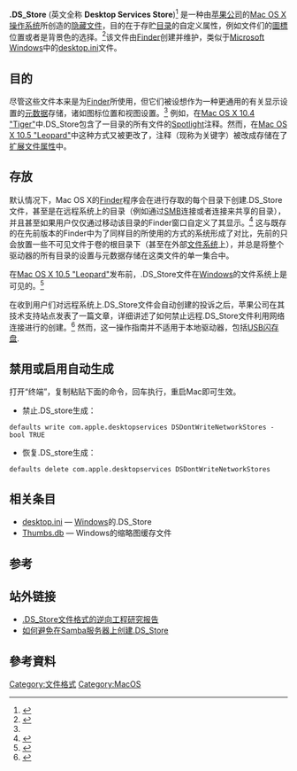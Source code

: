 {{DISPLAYTITLE:.DS_Store}}
'''.DS_Store''' (英文全称 '''Desktop Services Store''')<ref name="arnostore">{{cite web | url=http://arno.org/arnotify/2006/10/on-the-origins-of-ds_store/ | title=On the origins of .DS_Store | trans-title=.DS_Store的由来 | date=2006年10月1日 | author=Arno Gourdol | work=arno.org | accessdate=2019年1月14日 | archive-date=2015年5月12日 | archive-url=https://web.archive.org/web/20150512214330/http://arno.org/arnotify/2006/10/on-the-origins-of-ds_store/ | dead-url=no }}</ref> 是一种由[[苹果公司|苹果公司]]的[[Mac_OS_X|Mac OS X]][[操作系统|操作系统]]所创造的[[隱藏檔案或隱藏目錄|隐藏文件]]，目的在于存贮[[目录_(文件系统)|目录]]的自定义属性，例如文件们的[[圖標|圖標]]位置或者是背景色的选择。<ref>{{cite web | url=https://helpx.adobe.com/dreamweaver/kb/remove-ds-store-files-mac.html | title=Remove .DS_Store files from Mac OS X | author=Adobe | work=adobe.com | date=2016年8月22日 | accessdate=2019年1月14日 | archive-date=2019年1月15日 | archive-url=https://web.archive.org/web/20190115023354/https://helpx.adobe.com/dreamweaver/kb/remove-ds-store-files-mac.html | dead-url=no }}</ref>该文件由[[Finder|Finder]]创建并维护，类似于[[Microsoft_Windows|Microsoft Windows]]中的[[INI文件|desktop.ini]]文件。

== 目的 ==

尽管这些文件本来是为[[Finder|Finder]]所使用，但它们被设想作为一种更通用的有关显示设置的[[元数据|元数据]]存储，诸如图标位置和视图设置。<ref name="arnostore"/> 例如，在[[Mac_OS_X_v10.4|Mac OS X 10.4 "Tiger"]]中.DS_Store包含了一目录的所有文件的[[Spotlight|Spotlight]]注释。然而，在[[Mac_OS_X_v10.5|Mac OS X 10.5 "Leopard"]]中这种方式又被更改了，注释（现称为关键字）被改成存储在了[[扩展文件属性|扩展文件属性]]中。{{Citation needed|date=May 2009}}

== 存放 ==

默认情况下，Mac OS X的[[Finder|Finder]]程序会在进行存取的每个目录下创建.DS_Store文件，甚至是在远程系统上的目录（例如通过[[伺服器訊息區塊|SMB]]连接或者{{link-en|蘋果文件協議|Apple Filing Protocol}}连接来共享的目录），并且甚至如果用户仅仅通过移动该目录的Finder窗口自定义了其显示。<ref>{{cite web | url=http://rixstep.com/1/20030521,00.shtml | title=.DS_Store | date=2003年3月21日 | author=Rixstep | work=rixstep.com | accessdate=2011年8月10日 | archive-date=2011年7月19日 | archive-url=https://web.archive.org/web/20110719051956/http://rixstep.com/1/20030521,00.shtml | dead-url=no }}</ref> 这与既存的在先前版本的Finder中为了同样目的所使用的方式的系统形成了对比，先前的只会放置一些不可见文件于卷的根目录下（甚至在外部[[文件系统|文件系统]]上），并总是将整个驱动器的所有目录的设置与元数据存储在这类文件的单一集合中。

在[[Mac_OS_X_v10.5|Mac OS X 10.5 "Leopard"]]发布前，.DS_Store文件在[[Microsoft_Windows|Windows]]的文件系统上是可见的。<ref>{{cite web | url=http://www.greci.cc/?p=10 | work=www.greci.cc | title=Prevent creation of .DS_Store files in network shares | date=2007年11月12日 | accessdate=2011年8月10日 | archive-url=https://web.archive.org/web/20150709083317/http://www.greci.cc/?p=10 | archive-date=2015年7月9日 | dead-url=no }}</ref>

在收到用户们对远程系统上.DS_Store文件会自动创建的投诉之后，苹果公司在其技术支持站点发表了一篇文章，详细讲述了如何禁止远程.DS_Store文件利用网络连接进行的创建。<ref>{{cite web | url=https://support.apple.com/en-us/HT1629 | title=Mac OS X v10.4 and later: How to prevent .DS_Store file creation over network connections | author=Apple Inc. | work=Apple Support | date=2011年11月7日 | accessdate=2019年1月14日 | archive-date=2018年9月24日 | archive-url=https://web.archive.org/web/20180924215954/https://support.apple.com/en-us/HT1629 | dead-url=no }}</ref> 然而，这一操作指南并不适用于本地驱动器，包括[[USB|USB]][[闪存盘|闪存盘]].

== 禁用或启用自动生成 ==
打开“终端”，复制粘贴下面的命令，回车执行，重启Mac即可生效。

* 禁止.DS_store生成：
 defaults write com.apple.desktopservices DSDontWriteNetworkStores -bool TRUE

* 恢复.DS_store生成：
 defaults delete com.apple.desktopservices DSDontWriteNetworkStores

==相关条目==
*[[INI檔案|desktop.ini]] — [[Windows|Windows]]的.DS_Store
*[[Windows缩略图缓存|Thumbs.db]] — Windows的缩略图缓存文件

==参考==
{{refs}}

==站外链接==
* [https://wiki.mozilla.org/DS_Store_File_Format .DS_Store文件格式的逆向工程研究报告]{{Wayback|url=https://wiki.mozilla.org/DS_Store_File_Format |date=20110612033443 }}
* [https://web.archive.org/web/20110830220640/http://www.lavalite.de/2008/10/12/disable-creation-of-_files-dot-underscore-files/ 如何避免在Samba服务器上创建.DS_Store]

== 參考資料 ==
{{reflist}}


{{DEFAULTSORT:Ds Store}}
[[Category:文件格式|Category:文件格式]]
[[Category:MacOS|Category:MacOS]]
